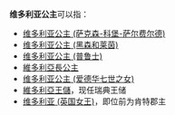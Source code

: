 '''维多利亚公主'''可以指：

*[[维多利亚公主_(萨克森-科堡-萨尔费尔德)|维多利亚公主 (萨克森-科堡-萨尔费尔德)]]
*[[维多利亚公主_(黑森和莱茵)|维多利亚公主 (黑森和莱茵)]]
*[[维多利亚公主_(普鲁士)|维多利亚公主 (普鲁士)]]
*[[維多利亞長公主|維多利亞長公主]]
*[[维多利亚公主_(爱德华七世之女)|维多利亚公主 (爱德华七世之女)]]
*[[維多利亞王儲|維多利亞王儲]]，现任瑞典王储
*[[维多利亚_(英国女王)|维多利亚 (英国女王)]]，即位前为肯特郡主

{{disambig|cat=六字人名消歧义}}